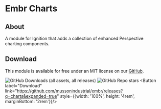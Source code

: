 # Embr Charts

## About

A module for Ignition that adds a collection of enhanced Perspective charting components.



## Download

This module is available for free under an MIT license on our [GitHub].

![GitHub Downloads (all assets, all releases)](https://img.shields.io/github/downloads/mussonindustrial/embr/total)
![GitHub Repo stars](https://img.shields.io/github/stars/mussonindustrial/embr)
<Button label="Download" link="https://github.com/mussonindustrial/embr/releases?q=charts&expanded=true" style={{width: '100%', height: '4rem', marginBottom: '2rem'}}/>

<DocCardList />


[GitHub]: https://github.com/mussonindustrial/embr/tree/main/modules/charts